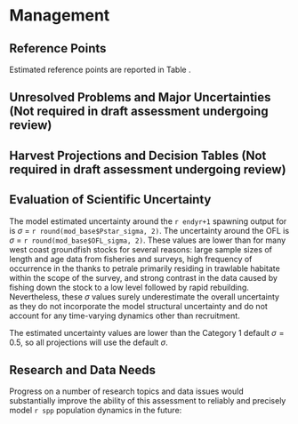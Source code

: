 # Management 

## Reference Points
Estimated reference points are reported in Table \ref{tab:referenceES}.

## Unresolved Problems and Major Uncertainties (Not required in draft assessment undergoing review)

## Harvest Projections and Decision Tables (Not required in draft assessment undergoing review)

## Evaluation of Scientific Uncertainty
The model estimated uncertainty around the `r endyr+1` spawning output for is $\sigma$ = `r round(mod_base$Pstar_sigma, 2)`. The uncertainty around the OFL is $\sigma$ = `r round(mod_base$OFL_sigma, 2)`. These values are lower than for many west coast groundfish stocks for several reasons: large sample sizes of length and age data from fisheries and surveys, high frequency of occurrence in the \Gls{s-wcgbt} thanks to petrale primarily residing in trawlable habitate within the scope of the survey, and strong contrast in the data caused by fishing down the stock to a low level followed by rapid rebuilding. Nevertheless, these $\sigma$ values surely underestimate the overall uncertainty as they do not incorporate the model structural uncertainty and do not account for any time-varying dynamics other than recruitment.

The estimated uncertainty values are lower than the Category 1 default $\sigma = 0.5$, so all projections will use the default $\sigma$.

## Research and Data Needs

Progress on a number of research topics and data issues would substantially improve the ability of this assessment to reliably and precisely model `r spp` population dynamics in the future:

\begin{enumerate}

\item Continue research toward better understanding how climate forcing impacts density-independent survival during `r spp` early life stages and further development of environmental recruitment index. Such index can provide additional information on recruitment, not captured by other sources, in most recent years when youngest cohorts may be not yet selected by either surveys or fisheries. 

\item The extent of spatial and temporal variability on productivity processes such as growth, recruitment, and maturity is currently unknown and would benefit from further research. It would allow to better understanding of patterns we see in data and account for potential spatio-temporal variability in life history parameters in the model. 

\item Further studies of transboundary movement of `r spp` between U.S. and Canadian waters would be beneficial for understanding of extend of `r spp` to help lay the groundwork for future collaborative effort between U.S. and Canada and potential transboundary assessment.

\item The analytical solution for catchability (i.e., observed / predicted biomass) for the \Gls{s-wcgbt} is above 1.0 in the base model.  This was also the case in previous assessments of `r spp` and other flatfish assessments.  Further research into flatfish behaviors in response to survey gear will enhance the interpretation of catchability values for `r spp` off the West Coast.

\end{enumerate}